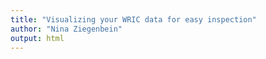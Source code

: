 ```yaml
---
title: "Visualizing your WRIC data for easy inspection"
author: "Nina Ziegenbein"
output: html
---
```


